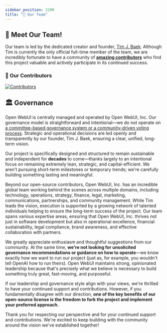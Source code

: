 ```yaml
---
sidebar_position: 2200
title: "👥 Our Team"
---
```



<TopBanners />

## 🌟 Meet Our Team!

Our team is led by the dedicated creator and founder, [Tim J. Baek](https://github.com/tjbck). Although Tim is currently the only official full-time member of the team, we are incredibly fortunate to have a community of **[amazing contributors](https://github.com/open-webui/open-webui/graphs/contributors)** who find this project valuable and actively participate in its continued success.

### 💓 Our Contributors

<a href="https://github.com/open-webui/open-webui/graphs/contributors">
  <img
    src="https://contrib.rocks/image?repo=open-webui/open-webui"
    alt="Contributors"
  />
</a>

## 🏛️ Governance

Open WebUI is centrally managed and operated by Open WebUI, Inc. Our governance model is straightforward and intentional—we do not operate on [a committee-based governance system or a community-driven voting process](https://www.reddit.com/r/OpenWebUI/comments/1ijkh6m/comment/mbf0yhm/). Strategic and operational decisions are led openly and transparently by our founder, Tim J. Baek, ensuring a clear, unified, long-term vision.

Our project is specifically designed and structured to remain sustainable and independent for **decades** to come—thanks largely to an intentional focus on remaining extremely lean, strategic, and capital-efficient. We aren't pursuing short-term milestones or temporary trends; we're carefully building something lasting and meaningful.

Beyond our open-source contributors, Open WebUI, Inc. has an incredible global team working behind the scenes across multiple domains, including technology, operations, strategy, finance, legal, marketing, communications, partnerships, and community management. While Tim leads the vision, execution is supported by a growing network of talented individuals helping to ensure the long-term success of the project. Our team spans various expertise areas, ensuring that Open WebUI, Inc. thrives not just in software development but also in operational excellence, financial sustainability, legal compliance, brand awareness, and effective collaboration with partners.

We greatly appreciate enthusiasm and thoughtful suggestions from our community. At the same time, **we're not looking for unsolicited governance recommendations or guidance on how to operate**—we know exactly how we want to run our project (just as, for example, you wouldn't tell OpenAI how to run theirs). Open WebUI maintains strong, opinionated leadership because that's precisely what we believe is necessary to build something truly great, fast-moving, and purposeful.

If our leadership and governance style align with your views, we're thrilled to have your continued support and contributions. However, if you fundamentally disagree with our direction, **one of the key benefits of our open-source license is the freedom to fork the project and implement your preferred approach.**

Thank you for respecting our perspective and for your continued support and contributions. We're excited to keep building with the community around the vision we've established together!


